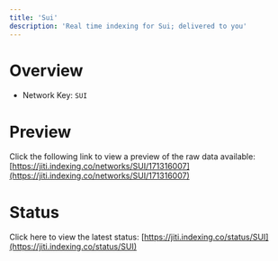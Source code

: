 ```yaml
---
title: 'Sui'
description: 'Real time indexing for Sui; delivered to you'
---
```


# Overview
- Network Key: `SUI`

# Preview
Click the following link to view a preview of the raw data available: [https://jiti.indexing.co/networks/SUI/171316007](https://jiti.indexing.co/networks/SUI/171316007)

# Status
Click here to view the latest status: [https://jiti.indexing.co/status/SUI](https://jiti.indexing.co/status/SUI)
